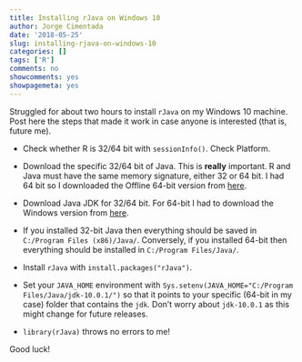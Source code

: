 ```yaml
---
title: Installing rJava on Windows 10
author: Jorge Cimentada
date: '2018-05-25'
slug: installing-rjava-on-windows-10
categories: []
tags: ['R']
comments: no
showcomments: yes
showpagemeta: yes
---
```


Struggled for about two hours to install `rJava` on my Windows 10 machine. Post here the steps that made it work in case anyone is interested (that is, future me).

- Check whether R is 32/64 bit with `sessionInfo()`. Check Platform.

- Download the specific 32/64 bit of Java. This is **really** important. R and Java must have the same memory signature, either 32 or 64 bit. I had 64 bit so I downloaded the Offline 64-bit version from [here](https://www.java.com/en/download/manual.jsp).

- Download Java JDK for 32/64 bit. For 64-bit I had to download the Windows version from [here](http://www.oracle.com/technetwork/java/javase/downloads/jdk10-downloads-4416644.html).

- If you installed 32-bit Java then everything should be saved in `C:/Program Files (x86)/Java/`. Conversely, if you installed 64-bit then everything should be installed in `C:/Program Files/Java/`.

- Install `rJava` with `install.packages("rJava")`.

- Set your `JAVA_HOME` environment with `Sys.setenv(JAVA_HOME="C:/Program Files/Java/jdk-10.0.1/")` so that it points to your specific (64-bit in my case) folder that contains the `jdk`. Don't worry about `jdk-10.0.1` as this might change for future releases.

- `library(rJava)` throws no errors to me!

Good luck!